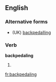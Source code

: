 ==English==

===Alternative forms===
* (UK) [[backpedalling]]

===Verb===
'''backpedaling'''

# {{context|US|lang=en}} {{present participle of|backpedal}}

[[fr:backpedaling]]